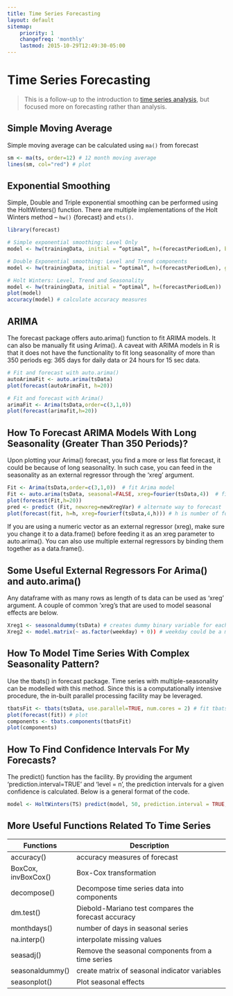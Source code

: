```yaml
---
title: Time Series Forecasting
layout: default
sitemap:
    priority: 1
    changefreq: 'monthly'
    lastmod: 2015-10-29T12:49:30-05:00
---
```

# Time Series Forecasting

> This is a follow-up to the introduction to [time series analysis](Time-Series-Analysis-With-R), but focused more on forecasting rather than analysis.

## Simple Moving Average
Simple moving average can be calculated using `ma()` from forecast

```r
sm <- ma(ts, order=12) # 12 month moving average
lines(sm, col="red") # plot
```

## Exponential Smoothing 
Simple, Double and Triple exponential smoothing can be performed using the HoltWinters() function. There are multiple implementations of the Holt Winters method – `hw()` {forecast} and `ets()`.

```r
library(forecast)

# Simple exponential smoothing: Level Only
model <- hw(trainingData, initial = “optimal”, h=(forecastPeriodLen), beta=NULL, gamma=NULL) # h is the no. periods to forecast

# Double Exponential smoothing: Level and Trend components
model <- hw(trainingData, initial = “optimal”, h=(forecastPeriodLen), gamma=NULL)

# Holt Winters: Level, Trend and Seasonality
model <- hw(trainingData, initial = “optimal”, h=(forecastPeriodLen))
plot(model)
accuracy(model) # calculate accuracy measures
```

## ARIMA
The forecast package offers auto.arima() function to fit ARIMA models. It can also be manually fit using Arima(). A caveat with ARIMA models in R is that it does not have the functionality to fit long seasonality of more than 350 periods eg: 365 days for daily data or 24 hours for 15 sec data.

```r
# Fit and forecast with auto.arima()
autoArimaFit <- auto.arima(tsData)
plot(forecast(autoArimaFit, h=20))

# Fit and forecast with Arima()
arimaFit <- Arima(tsData,order=c(3,1,0))
plot(forecast(arimafit,h=20))
```


## How To Forecast ARIMA Models With Long Seasonality (Greater Than 350 Periods)?

Upon plotting your Arima() forecast, you find a more or less flat forecast, it could be because of long seasonality. In such case, you can feed in the seasonality as an external regressor through the ‘xreg’ argument.

```r
Fit <- Arima(tsData,order=c(3,1,0))  # fit Arima model
Fit <- auto.arima(tsData, seasonal=FALSE, xreg=fourier(tsData,4))  # fit auto.arima model
plot(forecast(Fit,h=20))
pred <- predict (Fit, newxreg=newXregVar) # alternate way to forecast
plot(forecast(fit, h=h, xreg=fourierf(tsData,4,h))) # h is number of forecasts
```

If you are using a numeric vector as an external regressor (xreg), make sure you change it to a data.frame() before feeding it as an xreg parameter to auto.arima(). You can also use multiple external regressors by binding them together as a data.frame().

## Some Useful External Regressors For Arima() and auto.arima()

Any dataframe with as many rows as length of ts data can be used as ‘xreg’ argument. A couple of common ‘xreg’s that are used to model seasonal effects are below. 

```r
Xreg1 <- seasonaldummy(tsData) # creates dummy binary variable for each period in a season.
Xreg2 <- model.matrix(~ as.factor(weekday) + 0)) # weekday could be a monthday, hour-of-day, holiday indicator etc .. 
```

## How To Model Time Series With Complex Seasonality Pattern?

Use the tbats() in forecast package. Time series with multiple-seasonality can be modelled with this method. Since this is a computationally intensive procedure, the in-built parallel processing facility may be leveraged.

```r
tbatsFit <- tbats(tsData, use.parallel=TRUE, num.cores = 2) # fit tbats model
plot(forecast(fit)) # plot
components <- tbats.components(tbatsFit)
plot(components)
```

## How To Find Confidence Intervals For My Forecasts?
The predict() function has the facility. By providing the argument ‘prediction.interval=TRUE’ and ‘level = n’, the prediction intervals for a given confidence is calculated. Below is a general format of the code.

```r
model <- HoltWinters(TS) predict(model, 50, prediction.interval = TRUE, level= 0.99)  # prediction.interval = TRUE
```

## More Useful Functions Related To Time Series

Functions 			| Description
------------------- | ----------------------------------------------------	
accuracy()          | accuracy measures of forecast
BoxCox, invBoxCox() | Box-Cox transformation
decompose()	        | Decompose time series data into components
dm.test()	        | Diebold-Mariano test compares the forecast accuracy
monthdays()	        | number of days in seasonal series
na.interp()	        | interpolate missing values
seasadj()	        | Remove the seasonal components from a time series
seasonaldummy()	    | create matrix of seasonal indicator variables
seasonplot()	    | Plot seasonal effects

